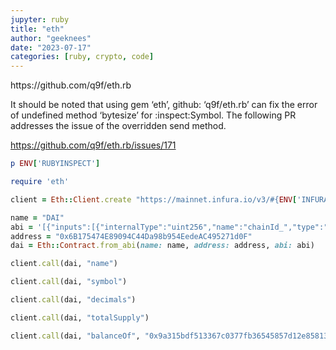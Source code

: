 ```yaml
---
jupyter: ruby
title: "eth"
author: "geeknees"
date: "2023-07-17"
categories: [ruby, crypto, code]
---
```


https://github.com/q9f/eth.rb

It should be noted that using gem 'eth', github: 'q9f/eth.rb' can fix the error of undefined method 'bytesize' for :inspect:Symbol. The following PR addresses the issue of the overridden send method.

[https://github.com/q9f/eth.rb/issues/171](https://github.com/q9f/eth.rb/issues/171)

```ruby
p ENV['RUBYINSPECT']
```


```ruby
require 'eth'
```

```ruby
client = Eth::Client.create "https://mainnet.infura.io/v3/#{ENV['INFURA_ACCESS_TOKEN']}"
```

```ruby
name = "DAI"
abi = '[{"inputs":[{"internalType":"uint256","name":"chainId_","type":"uint256"}],"payable":false,"stateMutability":"nonpayable","type":"constructor"},{"anonymous":false,"inputs":[{"indexed":true,"internalType":"address","name":"src","type":"address"},{"indexed":true,"internalType":"address","name":"guy","type":"address"},{"indexed":false,"internalType":"uint256","name":"wad","type":"uint256"}],"name":"Approval","type":"event"},{"anonymous":true,"inputs":[{"indexed":true,"internalType":"bytes4","name":"sig","type":"bytes4"},{"indexed":true,"internalType":"address","name":"usr","type":"address"},{"indexed":true,"internalType":"bytes32","name":"arg1","type":"bytes32"},{"indexed":true,"internalType":"bytes32","name":"arg2","type":"bytes32"},{"indexed":false,"internalType":"bytes","name":"data","type":"bytes"}],"name":"LogNote","type":"event"},{"anonymous":false,"inputs":[{"indexed":true,"internalType":"address","name":"src","type":"address"},{"indexed":true,"internalType":"address","name":"dst","type":"address"},{"indexed":false,"internalType":"uint256","name":"wad","type":"uint256"}],"name":"Transfer","type":"event"},{"constant":true,"inputs":[],"name":"DOMAIN_SEPARATOR","outputs":[{"internalType":"bytes32","name":"","type":"bytes32"}],"payable":false,"stateMutability":"view","type":"function"},{"constant":true,"inputs":[],"name":"PERMIT_TYPEHASH","outputs":[{"internalType":"bytes32","name":"","type":"bytes32"}],"payable":false,"stateMutability":"view","type":"function"},{"constant":true,"inputs":[{"internalType":"address","name":"","type":"address"},{"internalType":"address","name":"","type":"address"}],"name":"allowance","outputs":[{"internalType":"uint256","name":"","type":"uint256"}],"payable":false,"stateMutability":"view","type":"function"},{"constant":false,"inputs":[{"internalType":"address","name":"usr","type":"address"},{"internalType":"uint256","name":"wad","type":"uint256"}],"name":"approve","outputs":[{"internalType":"bool","name":"","type":"bool"}],"payable":false,"stateMutability":"nonpayable","type":"function"},{"constant":true,"inputs":[{"internalType":"address","name":"","type":"address"}],"name":"balanceOf","outputs":[{"internalType":"uint256","name":"","type":"uint256"}],"payable":false,"stateMutability":"view","type":"function"},{"constant":false,"inputs":[{"internalType":"address","name":"usr","type":"address"},{"internalType":"uint256","name":"wad","type":"uint256"}],"name":"burn","outputs":[],"payable":false,"stateMutability":"nonpayable","type":"function"},{"constant":true,"inputs":[],"name":"decimals","outputs":[{"internalType":"uint8","name":"","type":"uint8"}],"payable":false,"stateMutability":"view","type":"function"},{"constant":false,"inputs":[{"internalType":"address","name":"guy","type":"address"}],"name":"deny","outputs":[],"payable":false,"stateMutability":"nonpayable","type":"function"},{"constant":false,"inputs":[{"internalType":"address","name":"usr","type":"address"},{"internalType":"uint256","name":"wad","type":"uint256"}],"name":"mint","outputs":[],"payable":false,"stateMutability":"nonpayable","type":"function"},{"constant":false,"inputs":[{"internalType":"address","name":"src","type":"address"},{"internalType":"address","name":"dst","type":"address"},{"internalType":"uint256","name":"wad","type":"uint256"}],"name":"move","outputs":[],"payable":false,"stateMutability":"nonpayable","type":"function"},{"constant":true,"inputs":[],"name":"name","outputs":[{"internalType":"string","name":"","type":"string"}],"payable":false,"stateMutability":"view","type":"function"},{"constant":true,"inputs":[{"internalType":"address","name":"","type":"address"}],"name":"nonces","outputs":[{"internalType":"uint256","name":"","type":"uint256"}],"payable":false,"stateMutability":"view","type":"function"},{"constant":false,"inputs":[{"internalType":"address","name":"holder","type":"address"},{"internalType":"address","name":"spender","type":"address"},{"internalType":"uint256","name":"nonce","type":"uint256"},{"internalType":"uint256","name":"expiry","type":"uint256"},{"internalType":"bool","name":"allowed","type":"bool"},{"internalType":"uint8","name":"v","type":"uint8"},{"internalType":"bytes32","name":"r","type":"bytes32"},{"internalType":"bytes32","name":"s","type":"bytes32"}],"name":"permit","outputs":[],"payable":false,"stateMutability":"nonpayable","type":"function"},{"constant":false,"inputs":[{"internalType":"address","name":"usr","type":"address"},{"internalType":"uint256","name":"wad","type":"uint256"}],"name":"pull","outputs":[],"payable":false,"stateMutability":"nonpayable","type":"function"},{"constant":false,"inputs":[{"internalType":"address","name":"usr","type":"address"},{"internalType":"uint256","name":"wad","type":"uint256"}],"name":"push","outputs":[],"payable":false,"stateMutability":"nonpayable","type":"function"},{"constant":false,"inputs":[{"internalType":"address","name":"guy","type":"address"}],"name":"rely","outputs":[],"payable":false,"stateMutability":"nonpayable","type":"function"},{"constant":true,"inputs":[],"name":"symbol","outputs":[{"internalType":"string","name":"","type":"string"}],"payable":false,"stateMutability":"view","type":"function"},{"constant":true,"inputs":[],"name":"totalSupply","outputs":[{"internalType":"uint256","name":"","type":"uint256"}],"payable":false,"stateMutability":"view","type":"function"},{"constant":false,"inputs":[{"internalType":"address","name":"dst","type":"address"},{"internalType":"uint256","name":"wad","type":"uint256"}],"name":"transfer","outputs":[{"internalType":"bool","name":"","type":"bool"}],"payable":false,"stateMutability":"nonpayable","type":"function"},{"constant":false,"inputs":[{"internalType":"address","name":"src","type":"address"},{"internalType":"address","name":"dst","type":"address"},{"internalType":"uint256","name":"wad","type":"uint256"}],"name":"transferFrom","outputs":[{"internalType":"bool","name":"","type":"bool"}],"payable":false,"stateMutability":"nonpayable","type":"function"},{"constant":true,"inputs":[],"name":"version","outputs":[{"internalType":"string","name":"","type":"string"}],"payable":false,"stateMutability":"view","type":"function"},{"constant":true,"inputs":[{"internalType":"address","name":"","type":"address"}],"name":"wards","outputs":[{"internalType":"uint256","name":"","type":"uint256"}],"payable":false,"stateMutability":"view","type":"function"}]'
address = "0x6B175474E89094C44Da98b954EedeAC495271d0F"
dai = Eth::Contract.from_abi(name: name, address: address, abi: abi)
```

```ruby
client.call(dai, "name")
```

```ruby
client.call(dai, "symbol")
```

```ruby
client.call(dai, "decimals")
```

```ruby
client.call(dai, "totalSupply")
```

```ruby
client.call(dai, "balanceOf", "0x9a315bdf513367c0377fb36545857d12e85813ef")
```
